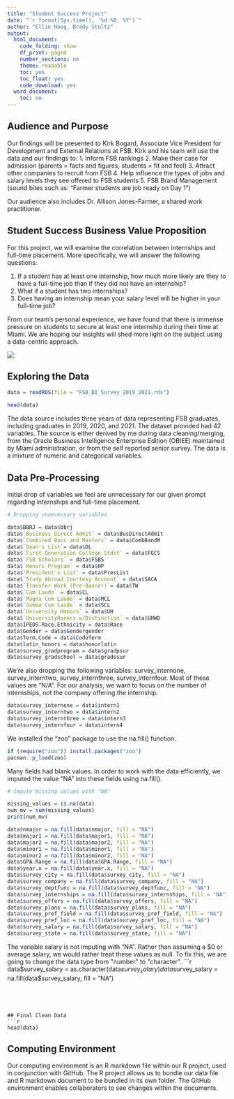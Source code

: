 ```yaml
---
title: "Student Success Project"
date: "`r format(Sys.time(), '%d %B, %Y')`"
author: "Ellie Hoog, Brady Stultz"
output: 
  html_document:
    code_folding: show
    df_print: paged
    number_sections: no
    theme: readable
    toc: yes
    toc_float: yes
    code_download: yes
  word_document:
    toc: no
---
```


## Audience and Purpose

Our findings will be presented to Kirk Bogard, Associate Vice President for Development and External Relations at FSB. Kirk and his team will use the data and our findings to: 1. Inform FSB rankings 2. Make their case for admission (parents = facts and figures, students = fit and feel) 3. Attract other companies to recruit from FSB 4. Help influence the types of jobs and salary levels they see offered to FSB students 5. FSB Brand Management (sound bites such as: "Farmer students are job ready on Day 1")

Our audience also includes Dr. Allison Jones-Farmer, a shared work practitioner.

## Student Success Business Value Proposition

For this project, we will examine the correlation between internships and full-time placement. More specifically, we will answer the following questions:

1.  If a student has at least one internship, how much more likely are they to have a full-time job than if they did not have an internship?
2.  What if a student has two internships?
3.  Does having an internship mean your salary level will be higher in your full-time job?

From our team's personal experience, we have found that there is immense pressure on students to secure at least one internship during their time at Miami. We are hoping our insights will shed more light on the subject using a data-centric approach.

![](images/StudentSucessBVP.drawio%20(1).png)

## Exploring the Data

```r
data = readRDS(file = "FSB_BI_Survey_2019_2021.rds")

head(data)
```

The data source includes three years of data representing FSB graduates, including graduates in 2019, 2020, and 2021. The dataset provided had 42 variables. The source is either derived by me during data cleaning/merging, from the Oracle Business Intelligence Enterprise Edition (OBIEE) maintained by Miami administration, or from the self reported senior survey. The data is a mixture of numeric and categorical variables.

## Data Pre-Processing

Initial drop of variables we feel are unnecessary for our given prompt regarding internships and full-time placement.
```r
# Dropping unnecessary variables

data$BBRJ = data$bbrj
data$`Business Direct Admit` = data$BusDirectAdmit
data$`Combined Bacc and Masters` = data$CombBandM
data$`Dean's List`= data$DL
data$`First Generation College Stdnt` = data$FGCS
data$`FSB Scholars` = data$FSBS
data$`Honors Program` = data$HP
data$`President's List` = data$PresList
data$`Study Abroad Courtesy Account` = data$SACA
data$`Transfer Work (Pre-Banner)`= data$TW
data$`Cum Laude` = data$CL
data$`Magna Cum Laude` = data$MCL
data$`Summa Cum Laude` = data$SCL
data$`University Honors` = data$UH
data$`UniversityHonors w/Distinction` = data$UHWD
data$IPEDS.Race.Ethnicity = data$Race
data$Gender = data$Gendergender
data$Term.Code = data$CodeTerm
data$latin_honors = data$honorlatin
data$survey_gradprogram = data$gradpsur
data$survey_gradschool = data$gradssur

```

We're also dropping the following variables: survey_internone, survey_interntwo, survey_internthree, survey_internfour. Most of these values are "N/A". For our analysis, we want to focus on the number of internships, not the company offering the internship.
```r
data$survey_internone = data$intern1
data$survey_interntwo = data$intern2
data$survey_internthree = data$intern3
data$survey_internfour = data$intern4
```

We installed the "zoo" package to use the na.fill() function.
```r
if (require("zoo")) install.packages("zoo")
pacman::p_load(zoo)

```

Many fields had blank values. In order to work with the data efficiently, we imputed the value "NA" into these fields using na.fill(). 
```r
# Impute missing values with "NA"

missing_values = is.na(data)
num_mv = sum(missing_values)
print(num_mv)

data$nmajor = na.fill(data$nmajor, fill = "NA")
data$major1 = na.fill(data$major1, fill = "NA")
data$major2 = na.fill(data$major2, fill = "NA")
data$minor1 = na.fill(data$minor1, fill = "NA")
data$minor2 = na.fill(data$minor2, fill = "NA")
data$GPA.Range = na.fill(data$GPA.Range, fill = "NA")
data$year.x = na.fill(data$year.x, fill = "NA")
data$survey_city = na.fill(data$survey_city, fill = "NA")
data$survey_company = na.fill(data$survey_company, fill = "NA")
data$survey_deptfunc = na.fill(data$survey_deptfunc, fill = "NA")
data$survey_internships = na.fill(data$survey_internships, fill = "NA")
data$survey_offers = na.fill(data$survey_offers, fill = "NA")
data$survey_plans = na.fill(data$survey_plans, fill = "NA")
data$survey_pref_field = na.fill(data$survey_pref_field, fill = "NA")
data$survey_pref_loc = na.fill(data$survey_pref_loc, fill = "NA")
data$survey_salary = na.fill(data$survey_salary, fill = "NA")
data$survey_state = na.fill(data$survey_state, fill = "NA")


```

The variable salary is not imputing with "NA". Rather than assuming a $0 or average salary, we would rather treat these values as null. To fix this, we are going to change the data type from "number" to "character".
```r
data$survey_salary = as.character(data$survey_salary)
data$survey_salary = na.fill(data$survey_salary, fill = "NA")
```




## Final Clean Data
```r
head(data)
```



## Computing Environment

Our computing environment is an R markdown file within our R project, used in conjunction with GitHub. The R project allows us to bundle our data file and R markdown document to be bundled in its own folder. The GitHub environment enables collaborators to see changes within the documents.